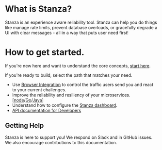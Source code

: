 # What is Stanza? 
Stanza is an experience aware reliability tool. Stanza can help you do things like manage rate limits, prevent database overloads, or gracefully degrade a UI with clear messages - all in a way that puts user need first!

# How to get started.

If you're new here and want to understand the core concepts, [start here](./howItWorks).

If you're ready to build, select the path that matches your need. 
- Use [Browser Integration](./gettingStarted/Browser/Javascript) to control the traffic users send you and react to your current challenges.
- Improve the reliability and resiliency of your microservices. [[node](./gettingStarted/Microservices/node)/[Go](./gettingStarted/Microservices/go)/[Java](./gettingStarted/Microservices/java)]
- Understand how to configure the [Stanza dashboard](dashboard).
- [API documentation for Developers](https://stanza.stoplight.io/docs/apis/branches/main/291a2cff9d156-stanza-hub-api)




## Getting Help
Stanza is here to support you! We respond on Slack and in GitHub issues. We also encourage contributions to this documentation.
